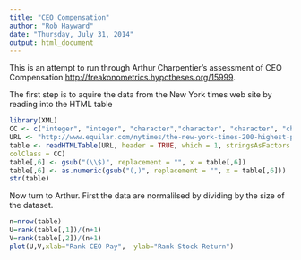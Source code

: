 ---
title: "CEO Compensation"
author: "Rob Hayward"
date: "Thursday, July 31, 2014"
output: html_document
---

This is an attempt to run through Arthur Charpentier's assessment of CEO Compensation <http://freakonometrics.hypotheses.org/15999>.

The first step is to aquire the data from the New York times web site by reading into the HTML table

```{r, cache=TRUE}
library(XML)
CC <- c("integer", "integer", "character","character", "character", "character")
URL <- "http://www.equilar.com/nytimes/the-new-york-times-200-highest-paid-ceos"
table <- readHTMLTable(URL, header = TRUE, which = 1, stringsAsFactors = FALSE, 
colClass = CC)
table[,6] <- gsub("(\\$)", replacement = "", x = table[,6])
table[,6] <- as.numeric(gsub("(,)", replacement = "", x = table[,6])) 
str(table)
```
Now turn to Arthur.  First the data are normalilsed by dividing by the size of the dataset. 

```{r}
n=nrow(table)
U=rank(table[,1])/(n+1)
V=rank(table[,2])/(n+1)
plot(U,V,xlab="Rank CEO Pay",  ylab="Rank Stock Return")
```
